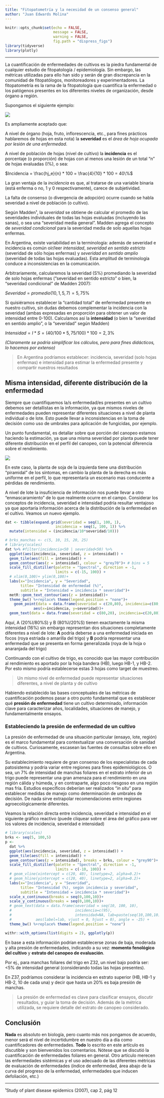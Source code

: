 ```yaml
---
title: "Fitopatometría y la necesidad de un consenso general"
author: "Juan Edwards Molina"
---
```

<link rel="stylesheet" href="https://cdn.rawgit.com/jpswalsh/academicons/master/css/academicons.min.css">

```r
knitr::opts_chunk$set(echo = FALSE, 
                      message = FALSE,
                      warning = FALSE, 
                      fig.path = "dispress_figs")
library(tidyverse)
library(plotly)
```

--- 

La cuantificación de enfermedades de cultivos es la piedra fundamental de cualquier estudio de fitopatología / epidemiología. Sin embargo, las métricas utilizadas para ello han sido y serán de gran discrepancia en la comunidad de fitopatólogos, monitoreadores y experimentadores. La fitopatometría es la rama de la fitopatología que cuantifica la enfermedad o los patógenos presentes en los diferentes niveles de organización, desde órgano a región.   

Supongamos el siguiente ejemplo: 

![](https://docs.google.com/drawings/d/e/2PACX-1vSG5ML3zt_0_xk-z3H8wb1bH4Vs6Ip1lJHRIPKHC0WvG6NLTJ4KgWtRJe27dgny_FXPnzPss9BQmjAn/pub?w=882&h=279) 

Es ampliamente aceptado que: 

A nivel de órgano (hoja, fruto, inflorescencia, etc., para fines prácticos hablaremos de hojas en esta nota) la **severidad** es el _área de hoja ocupada por lesión de una enfermedad_. 

A nivel de población de hojas (nivel de cultivo) la **incidencia** es el porcentaje (o proporción) de hojas con al menos una lesión de un total "n" de hojas evaluadas (I%), o sea: 

$Incidencia = \frac{hj_e}{n} * 100 = \frac{4}{10} * 100 = 40\%$

La gran ventaja de la *incidencia* es que, al tratarse de una variable binaria (está enferma o no, 1 y 0 respectivamente), carece de subjetividad.

La falta de consenso (o divergencia de adopción) ocurre cuando se habla severidad a nivel de población (o cultivo). 

Según Madden¹, la *severidad* se obtiene de calcular el promedio de las severidades individuales de todas las hojas evaluadas (incluyendo las sanas), o sea una "severidad media general". Madden agrega el concepto de *severidad condicional* para la severidad media de solo aquellas hojas enfermas. 

En Argentina, existe variabilidad en la terminología: además de severidad e incidencia es común oír/leer *intensidad*, *severidad en sentido estricto* (severidad de sólo hojas enfermas) y *severidad en sentido amplio* (severidad de todas las hojas evaluadas). Esta amplitud de terminología conduce a inconsistencias en la comunicación.

Arbitrariamente, calcularemos la severidad (S%) promediando la severidad de solo hojas enfermas  ("severidad en sentido estricto" o bien, la "severidad condicional" de Madden 2007):

$Severidad = promedio(10,1,5,7) = 5,75\%$ 

Si quisiéramos establecer la "cantidad total" de enfermedad presente en nuestro cultivo, sin dudas debemos complementar la incidencia con la severidad (ambas expresadas en proporción para obtener un valor de intensidad entre 0-100). Calculamos así la **intensidad** (o bien la "severidad en sentido amplio", o la "severidad" según Madden)

$Intensidad = I * S = (40/100 * 5,75/100)*100 = 2,3 \%$

_(Claramente se podría simplificar los cálculos, pero para fines didácticos, lo hacemos por extenso)_

> En Argentina podríamos establecer: incidencia, severidad (solo hojas enfermas) e intensidad para estimar la enfermedad presente y compartir nuestros resultados

## Misma intensidad, diferente distribución de la enfermedad

Siempre que cuantifiquemos la/s enfermedad/es presentes en un cultivo debemos ser detallistas en la información, ya que mismos niveles de enfermedades pueden representar diferentes situaciones a nivel de planta individual o de lote. Esto puede llevar a inconsistencias en la toma de decisión como uso de umbrales para aplicación de fungicidas, por ejemplo.

Un punto fundamental, es detallar sobre que porción del canopeo estamos haciendo la estimación, ya que una misma severidad por planta puede tener diferente distribución en el perfil del canopeo, con la potencial diferencia sobre el rendimiento.   

![](https://docs.google.com/drawings/d/e/2PACX-1vSESR-P4u_Gm_j-GxhTwy7R9GUEmBFLIgGATxjOkH_U39ScMT30e5UR_FfaNomyZ5ZxVKsUnn9Fz1SS/pub?w=635&h=306)

En este caso, la planta de soja de la izquierda tiene una distribución "piramidal" de los síntomas, en cambio la planta de la derecha es más uniforme en el perfil, lo que representaría un escenario mas conducente a pérdidas de rendimiento.  

A nivel de lote la insuficiencia de información nos puede llevar a otro "enmascaramiento" de lo que realmente ocurre en el campo. Considerar los conceptos de incidencia, severidad e intensidad podría resultar ventajoso ya que aportaría información acerca de la distribución de la enfermedad en el cultivo. Veamos un nuevo ejemplo.

```r
dat <- tibble(expand.grid(severidad = seq(1, 100, 1), 
                       incidencia = seq(1, 100, 1)) %>% 
  mutate(intensidad = (incidencia/10*severidad/10)))
```

```r
# brks_manchas <- c(5, 10, 15, 20, 25)
# library(scales)
dat %>% #filter(incidencia<50 | severidad<50) %>% 
  ggplot(aes(incidencia, severidad, z = intensidad)) + 
  geom_tile(aes(fill = intensidad)) +
  geom_contour(aes(z = intensidad), colour = "grey70")+ # bins = 5
  scale_fill_distiller(palette = "Spectral", direction = -1, 
                       limits = c(-15, 100)) +
  # xlim(0,100)+ ylim(0,100)+
  labs(x="Incidencia", y = "Severidad", 
       title= "Intensidad de enfermedad (%)",
       subtitle = "Intensidad = incidencia * severidad")+
  metR::geom_text_contour(aes(z = intensidad))+
  theme_bw() %+replace% theme(legend.position = "none")+
    geom_point(data = data.frame(severidad = c(20,80), incidencia=c(80,20), intensidad=NA), 
             aes(x=incidencia, y=severidad))+
  geom_text(data = data.frame(severidad = c(80,20), incidencia=c(20,80), intensidad=NA, lab=c("A", "B")),  aes(label=lab, vjust = 0, hjust = -0.5))
```

Aquí, A (20%I/80%S) y B (80%I/20%S) tienen exactamente la misma intensidad (16%) sin embargo representan dos situaciones completamente diferentes a nivel de lote: **A** podría deberse a una enfermedad iniciada en focos (roya estriada o amarilla del trigo) y **B** podría representar una enfermedad que se presenta en forma generalizada (roya de la hoja o anaranjada del trigo)  

Continuando con el cultivo de trigo, es conocido que las mayor contribución al rendimiento es aportado por la hoja bandera (HB), luego HB-1, y HB-2. Por esto mismo podría establecerse estas 3 hojas como target de muestreo. 

> Un mismo nivel de enfermedad puede representar situaciones diferentes, a nivel de planta y de cultivo

Habiendo establecido las bases conceptuales de las métricas de cuantificación podemos pasar a otro punto fundamental que es establecer qué **presión de enfermedad** tiene un cultivo determinado, información clave para caracterizar años, localidades, situaciones de manejo, y fundamentalmente ensayos.

### Estableciendo la presión de enfermedad de un cultivo

La presión de enfermedad de una situación particular (ensayo, lote, región) es el marco fundamental para contextualizar una conversación de sanidad de cultivos. Curiosamente, escasean las fuentes de consultas sobre ello en Argentina. 

Su establecimiento requiere de gran consenso de los especialistas de cada patosistema y podría variar entre regiones para fines epidemiológicos. O sea, un 7% de intensidad de manchas foliares en el estrato inferior de un trigo puede representar una gran amenaza para el rendimiento en una región cálida y húmeda, y en contraparte, algo poco riesgoso en una región mas fría. Estudios específicos deberían ser realizados "*in situ*" para establecer medidas de manejo como determinación de umbrales de decisión. De nada sirve extrapolar recomendaciones entre regiones agroecológicamente diferentes.   

Veamos la relación directa entre incidencia, severidad e intensidad en el siguiente gráfico reactivo (puede cliquear sobre el área del gráfico para ver los valores de incidencia, severidad e intensidad)


```r
# library(scales)
brks <- seq(5, 100,5)
p <- 
  dat %>% 
  ggplot(aes(incidencia, severidad, z = intensidad)) + 
  geom_tile(aes(fill = intensidad)) +
  geom_contour(aes(z = intensidad), breaks = brks, colour = "grey90")+ # bins = 5
  scale_fill_distiller(palette = "Spectral", direction = -1, 
                       limits = c(-10, 100)) +
  # geom_vline(xintercept = c(20, 40), linetype=2, alpha=0.2)+
  # geom_hline(yintercept = c(20, 40), linetype=2, alpha=0.2)+
  labs(x="Incidencia", y = "Severidad", 
       title= "Intensidad (%), según incidencia y severidad",
       subtitle = "Intensidad = incidencia * severidad")+
  scale_x_continuous(breaks = seq(0,100,10))+
  scale_y_continuous(breaks = seq(0,100,10))+
  # geom_text(data = data.frame(severidad = seq(10, 100, 10), 
  #                             incidencia=c(95), 
  #                             intensidad=NA, lab=paste(seq(10,100,10), "%")), 
  #           aes(label=lab, vjust = 0, hjust = 0), angle = -25) +
  theme_bw() %+replace% theme(legend.position = "none")

withr::with_options(list(digits = 2), ggplotly(p))
```

En base a esta información podrían establecerse zonas de baja, moderada y alta presión de enfermedades, indicando a su vez: **momento fenológico del cultivo** y **estrato del canopeo de evaluación**. 

Por ej., para manchas foliares del trigo en Z32, un nivel bajo podría ser: <5% de intensidad general (considerando todas las hojas presentes). 

En Z37, podríamos considerar la incidencia en estrato superior (HB, HB-1 y HB-2, 10 de cada una) y decir que hasta un 20% es baja presión de manchas.                     

> La presión de enfermedad es clave para clasificar ensayos, discutir resultados, y guiar la toma de decisión. Además de la métrica utilizada, se requiere detalle del estrato de canopeo considerado.

## Conclusión 

**Nada** es absoluto en biología, pero cuanto más nos pongamos de acuerdo, menor será el nivel de incertidumbre en nuestro día a día como cuantificadores de enfermedades. **Todo** lo escrito en este artículo es discutible y son bienvenidos los comentarios. Nótese que se discutió la cuantificación de enfermedades foliares en general. Otro artículo merecen las enfermedades sistémicas y el uso adecuado de las diferentes métricas de evaluación de enfermedades (índice de enfermedad, área abajo de la curva del progreso de la enfermedad, enfermedades que inducen defoliación, etc.) 

---

¹Study of plant disease epidemics (2007), cap 2, pág 12 
